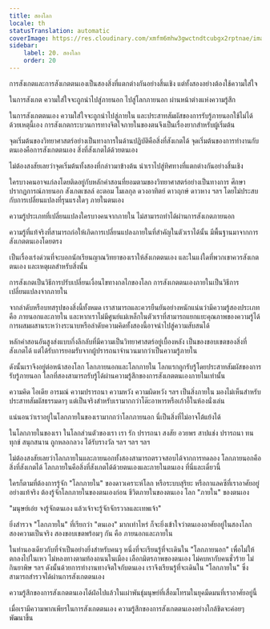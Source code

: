 ```yaml
---
title: สองโลก
locale: th
statusTranslation: automatic
coverImage: https://res.cloudinary.com/xmfm6mhw3gwctndtcubgx2rptnae/image/upload/v1740468922/small_cover_tratado_de_psicologia_revolucionaria_a4c0dca4e0.webp
sidebar:
    label: 20. สองโลก
    order: 20
---
```

การสังเกตและการสังเกตตนเองเป็นสองสิ่งที่แตกต่างกันอย่างสิ้นเชิง แต่ทั้งสองอย่างต้องใช้ความใส่ใจ

ในการสังเกต ความใส่ใจจะถูกนำไปสู่ภายนอก ไปสู่โลกภายนอก ผ่านหน้าต่างแห่งความรู้สึก

ในการสังเกตตนเอง ความใส่ใจจะถูกนำไปสู่ภายใน และประสาทสัมผัสของการรับรู้ภายนอกใช้ไม่ได้ ด้วยเหตุนี้เอง การสังเกตกระบวนการทางจิตใจภายในของตนจึงเป็นเรื่องยากสำหรับผู้เริ่มต้น

จุดเริ่มต้นของวิทยาศาสตร์อย่างเป็นทางการในด้านปฏิบัติคือสิ่งที่สังเกตได้ จุดเริ่มต้นของการทำงานกับตนเองคือการสังเกตตนเอง สิ่งที่สังเกตได้ด้วยตนเอง

ไม่ต้องสงสัยเลยว่าจุดเริ่มต้นทั้งสองที่กล่าวมาข้างต้น นำเราไปสู่ทิศทางที่แตกต่างกันอย่างสิ้นเชิง

ใครบางคนอาจแก่ลงโดยติดอยู่กับหลักคำสอนที่ยอมตามของวิทยาศาสตร์อย่างเป็นทางการ ศึกษาปรากฏการณ์ภายนอก สังเกตเซลล์ อะตอม โมเลกุล ดวงอาทิตย์ ดาวฤกษ์ ดาวหาง ฯลฯ โดยไม่ประสบกับการเปลี่ยนแปลงที่รุนแรงใดๆ ภายในตนเอง

ความรู้ประเภทที่เปลี่ยนแปลงใครบางคนจากภายใน ไม่สามารถทำได้ผ่านการสังเกตภายนอก

ความรู้ที่แท้จริงที่สามารถก่อให้เกิดการเปลี่ยนแปลงภายในที่สำคัญในตัวเราได้นั้น มีพื้นฐานมาจากการสังเกตตนเองโดยตรง

เป็นเรื่องเร่งด่วนที่จะบอกนักเรียนญาณวิทยาของเราให้สังเกตตนเอง และในแง่ใดที่พวกเขาควรสังเกตตนเอง และเหตุผลสำหรับสิ่งนั้น

การสังเกตเป็นวิธีการปรับเปลี่ยนเงื่อนไขทางกลไกของโลก การสังเกตตนเองภายในเป็นวิธีการเปลี่ยนแปลงจากภายใน

จากลำดับหรือบทสรุปของสิ่งนี้ทั้งหมด เราสามารถและควรยืนยันอย่างหนักแน่นว่ามีความรู้สองประเภท คือ ภายนอกและภายใน และหากเราไม่มีศูนย์แม่เหล็กในตัวเราที่สามารถแยกแยะคุณภาพของความรู้ได้ การผสมผสานระหว่างระนาบหรือลำดับความคิดทั้งสองนี้อาจนำไปสู่ความสับสนได้

หลักคำสอนอันสูงส่งแบบกึ่งลึกลับที่มีความเป็นวิทยาศาสตร์อยู่เบื้องหลัง เป็นของขอบเขตของสิ่งที่สังเกตได้ แต่ได้รับการยอมรับจากผู้ปรารถนาจำนวนมากว่าเป็นความรู้ภายใน

ดังนั้นเราจึงอยู่ต่อหน้าสองโลก โลกภายนอกและโลกภายใน โลกแรกถูกรับรู้โดยประสาทสัมผัสของการรับรู้ภายนอก โลกที่สองสามารถรับรู้ได้ผ่านความรู้สึกของการสังเกตตนเองภายในเท่านั้น

ความคิด ไอเดีย อารมณ์ ความปรารถนา ความหวัง ความผิดหวัง ฯลฯ เป็นสิ่งภายใน มองไม่เห็นสำหรับประสาทสัมผัสธรรมดาๆ แต่เป็นจริงสำหรับเรามากกว่าโต๊ะอาหารหรือเก้าอี้ในห้องนั่งเล่น

แน่นอนว่าเราอยู่ในโลกภายในของเรามากกว่าโลกภายนอก นี่เป็นสิ่งที่ไม่อาจโต้แย้งได้

ในโลกภายในของเรา ในโลกส่วนตัวของเรา เรา รัก ปรารถนา สงสัย อวยพร สาปแช่ง ปรารถนา ทนทุกข์ สนุกสนาน ถูกหลอกลวง ได้รับรางวัล ฯลฯ ฯลฯ ฯลฯ

ไม่ต้องสงสัยเลยว่าโลกภายในและภายนอกทั้งสองสามารถตรวจสอบได้จากการทดลอง โลกภายนอกคือสิ่งที่สังเกตได้ โลกภายในคือสิ่งที่สังเกตได้ด้วยตนเองและภายในตนเอง ที่นี่และเดี๋ยวนี้

ใครก็ตามที่ต้องการรู้จัก "โลกภายใน" ของดาวเคราะห์โลก หรือระบบสุริยะ หรือกาแลคซีที่เราอาศัยอยู่อย่างแท้จริง ต้องรู้จักโลกภายในของตนเองก่อน ชีวิตภายในของตนเอง โลก "ภายใน" ของตนเอง

"มนุษย์เอ๋ย จงรู้จักตนเอง แล้วเจ้าจะรู้จักจักรวาลและเทพเจ้า"

ยิ่งสำรวจ "โลกภายใน" ที่เรียกว่า "ตนเอง" มากเท่าไหร่ ก็จะยิ่งเข้าใจว่าตนเองอาศัยอยู่ในสองโลก สองความเป็นจริง สองขอบเขตพร้อมๆ กัน คือ ภายนอกและภายใน

ในทำนองเดียวกับที่จำเป็นอย่างยิ่งสำหรับคนๆ หนึ่งที่จะเรียนรู้ที่จะเดินใน "โลกภายนอก" เพื่อไม่ให้ตกลงไปในเหว ไม่หลงทางตามท้องถนนในเมือง เลือกมิตรภาพของตนเอง ไม่คบหากับคนชั่วร้าย ไม่กินยาพิษ ฯลฯ ดังนั้นด้วยการทำงานทางจิตใจกับตนเอง เราจึงเรียนรู้ที่จะเดินใน "โลกภายใน" ซึ่งสามารถสำรวจได้ผ่านการสังเกตตนเอง

ความรู้สึกของการสังเกตตนเองได้ฝ่อไปแล้วในเผ่าพันธุ์มนุษย์ที่เสื่อมโทรมในยุคมืดมนที่เราอาศัยอยู่นี้

เมื่อเรามีความพากเพียรในการสังเกตตนเอง ความรู้สึกของการสังเกตตนเองอย่างใกล้ชิดจะค่อยๆ พัฒนาขึ้น

